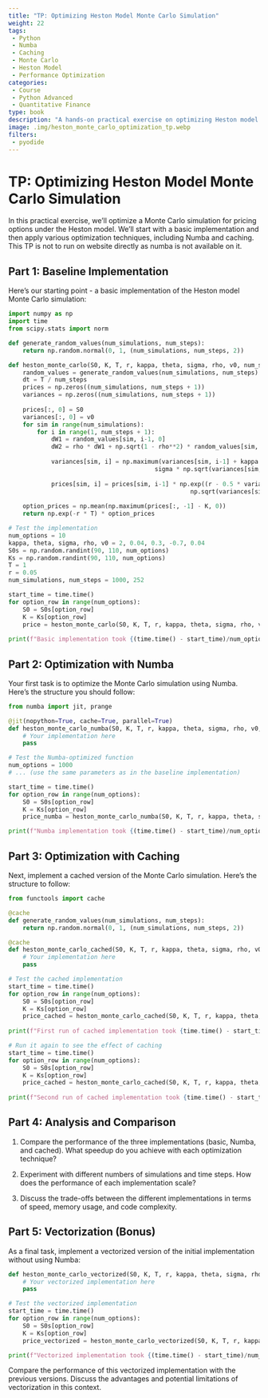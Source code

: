 ```yaml
---
title: "TP: Optimizing Heston Model Monte Carlo Simulation"
weight: 22
tags:
 - Python
 - Numba
 - Caching
 - Monte Carlo
 - Heston Model
 - Performance Optimization
categories:
 - Course
 - Python Advanced
 - Quantitative Finance
type: book
description: "A hands-on practical exercise on optimizing Heston model Monte Carlo simulations using Numba and caching in Python."
image: .img/heston_monte_carlo_optimization_tp.webp
filters:
 - pyodide
---
```


# TP: Optimizing Heston Model Monte Carlo Simulation

In this practical exercise, we'll optimize a Monte Carlo simulation for pricing options under the Heston model. We'll start with a basic implementation and then apply various optimization techniques, including Numba and caching. This TP is not to run on website directly as numba is not available on it.

## Part 1: Baseline Implementation

Here's our starting point - a basic implementation of the Heston model Monte Carlo simulation:

```python
import numpy as np
import time
from scipy.stats import norm

def generate_random_values(num_simulations, num_steps):
    return np.random.normal(0, 1, (num_simulations, num_steps, 2))

def heston_monte_carlo(S0, K, T, r, kappa, theta, sigma, rho, v0, num_simulations, num_steps):
    random_values = generate_random_values(num_simulations, num_steps)
    dt = T / num_steps
    prices = np.zeros((num_simulations, num_steps + 1))
    variances = np.zeros((num_simulations, num_steps + 1))
    
    prices[:, 0] = S0
    variances[:, 0] = v0
    for sim in range(num_simulations):
        for i in range(1, num_steps + 1):
            dW1 = random_values[sim, i-1, 0]
            dW2 = rho * dW1 + np.sqrt(1 - rho**2) * random_values[sim, i-1, 1]
            
            variances[sim, i] = np.maximum(variances[sim, i-1] + kappa * (theta - variances[sim, i-1]) * dt + 
                                         sigma * np.sqrt(variances[sim, i-1] * dt) * dW2, 0)
            
            prices[sim, i] = prices[sim, i-1] * np.exp((r - 0.5 * variances[sim, i-1]) * dt + 
                                                   np.sqrt(variances[sim, i-1] * dt) * dW1)
        
    option_prices = np.mean(np.maximum(prices[:, -1] - K, 0))
    return np.exp(-r * T) * option_prices

# Test the implementation
num_options = 10
kappa, theta, sigma, rho, v0 = 2, 0.04, 0.3, -0.7, 0.04
S0s = np.random.randint(90, 110, num_options)
Ks = np.random.randint(90, 110, num_options)
T = 1
r = 0.05
num_simulations, num_steps = 1000, 252

start_time = time.time()
for option_row in range(num_options):
    S0 = S0s[option_row]
    K = Ks[option_row]
    price = heston_monte_carlo(S0, K, T, r, kappa, theta, sigma, rho, v0, num_simulations, num_steps)
    
print(f"Basic implementation took {(time.time() - start_time)/num_options:.4f} seconds per option")
```

## Part 2: Optimization with Numba

Your first task is to optimize the Monte Carlo simulation using Numba. Here's the structure you should follow:

```python
from numba import jit, prange

@jit(nopython=True, cache=True, parallel=True)
def heston_monte_carlo_numba(S0, K, T, r, kappa, theta, sigma, rho, v0, num_simulations, num_steps):
    # Your implementation here
    pass

# Test the Numba-optimized function
num_options = 1000
# ... (use the same parameters as in the baseline implementation)

start_time = time.time()
for option_row in range(num_options):
    S0 = S0s[option_row]
    K = Ks[option_row]
    price_numba = heston_monte_carlo_numba(S0, K, T, r, kappa, theta, sigma, rho, v0, num_simulations, num_steps)

print(f"Numba implementation took {(time.time() - start_time)/num_options:.4f} seconds per option")
```

## Part 3: Optimization with Caching

Next, implement a cached version of the Monte Carlo simulation. Here's the structure to follow:

```python
from functools import cache

@cache
def generate_random_values(num_simulations, num_steps):
    return np.random.normal(0, 1, (num_simulations, num_steps, 2))

@cache
def heston_monte_carlo_cached(S0, K, T, r, kappa, theta, sigma, rho, v0, num_simulations, num_steps):
    # Your implementation here
    pass

# Test the cached implementation
start_time = time.time()
for option_row in range(num_options):
    S0 = S0s[option_row]
    K = Ks[option_row]
    price_cached = heston_monte_carlo_cached(S0, K, T, r, kappa, theta, sigma, rho, v0, num_simulations, num_steps)
    
print(f"First run of cached implementation took {time.time() - start_time:.2f} seconds")

# Run it again to see the effect of caching
start_time = time.time()
for option_row in range(num_options):
    S0 = S0s[option_row]
    K = Ks[option_row]
    price_cached = heston_monte_carlo_cached(S0, K, T, r, kappa, theta, sigma, rho, v0, num_simulations, num_steps)
    
print(f"Second run of cached implementation took {time.time() - start_time:.2f} seconds")
```

## Part 4: Analysis and Comparison

1. Compare the performance of the three implementations (basic, Numba, and cached). What speedup do you achieve with each optimization technique?

2. Experiment with different numbers of simulations and time steps. How does the performance of each implementation scale?

3. Discuss the trade-offs between the different implementations in terms of speed, memory usage, and code complexity.

## Part 5: Vectorization (Bonus)

As a final task, implement a vectorized version of the initial implementation without using Numba:

```python
def heston_monte_carlo_vectorized(S0, K, T, r, kappa, theta, sigma, rho, v0, num_simulations, num_steps):
    # Your vectorized implementation here
    pass

# Test the vectorized implementation
start_time = time.time()
for option_row in range(num_options):
    S0 = S0s[option_row]
    K = Ks[option_row]
    price_vectorized = heston_monte_carlo_vectorized(S0, K, T, r, kappa, theta, sigma, rho, v0, num_simulations, num_steps)

print(f"Vectorized implementation took {(time.time() - start_time)/num_options:.4f} seconds per option")
```

Compare the performance of this vectorized implementation with the previous versions. Discuss the advantages and potential limitations of vectorization in this context.
